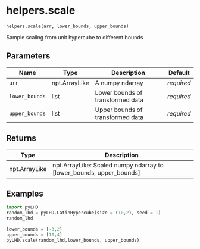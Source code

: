 # helpers.scale { #pyLHD.helpers.scale }

`helpers.scale(arr, lower_bounds, upper_bounds)`

Sample scaling from unit hypercube to different bounds

## Parameters

| Name           | Type          | Description                      | Default    |
|----------------|---------------|----------------------------------|------------|
| `arr`          | npt.ArrayLike | A numpy ndarray                  | _required_ |
| `lower_bounds` | list          | Lower bounds of transformed data | _required_ |
| `upper_bounds` | list          | Upper bounds of transformed data | _required_ |

## Returns

| Type          | Description                                                         |
|---------------|---------------------------------------------------------------------|
| npt.ArrayLike | npt.ArrayLike: Scaled numpy ndarray to [lower_bounds, upper_bounds] |

## Examples



```python
import pyLHD
random_lhd = pyLHD.LatinHypercube(size = (10,2), seed = 1)
random_lhd
```
```python
lower_bounds = [-3,2]
upper_bounds = [10,4]
pyLHD.scale(random_lhd,lower_bounds, upper_bounds)
```